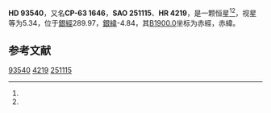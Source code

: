 {{Starbox begin
| name = HD 93540
}}
{{Starbox observe
| epoch = [[J2000.0|J2000.0]]
| constell = {{星座名待查}}<ref name=SIMBAD>{{cite web
 | url=http://simbad.u-strasbg.fr/simbad/sim-id?Ident=HR+4219
 | title =Pulsating variable Star
 | publisher=Centre de Données astronomiques de Strasbourg
 | work=SIMBAD
 | accessdate=2012-07-13}}</ref><ref name=DATA>{{cite web
 | url=http://vizier.u-strasbg.fr/viz-bin/VizieR-5?-out.add=.&-source=5050&-corr=PK=HR&-out.max=9999&HR=4219
 | title=VizieR Detailed Page
 | accessdate=2012-07-13
 | archive-date=2016-03-04
 | archive-url=https://web.archive.org/web/20160304235952/http://vizier.u-strasbg.fr/viz-bin/VizieR-5?-out.add=.&-source=5050&-corr=PK=HR&-out.max=9999&HR=4219
 | dead-url=no
 }}</ref>
| 星官 = 
| ra = {{RA|10|46|16.5}}<ref name=SIMBAD /><ref name=DATA />
| dec = {{DEC|-64|30|54}}<ref name=SIMBAD /><ref name=DATA />
| appmag_v = 5.34<ref name=SIMBAD /><ref name=DATA />
}}
{{Starbox character
| class = B6V<ref name=SIMBAD /><ref name=DATA />
| b-v = -0.1<ref name=SIMBAD /><ref name=DATA />
| u-b = -0.45<ref name=SIMBAD /><ref name=DATA />
| r-i = <ref name=SIMBAD /><ref name=DATA />
| variable = 
}}
{{Starbox astrometry
| radial_v = -0.45
| prop_mo_ra = 32
| parallax = 
| p_error = 
}}
{{Starbox catalog
| names =CP-63 1646，[[SAO星表|SAO]] 251115，[[HD星表|HD]] 93540，[[HR星表|HR]] 4219}}
{{Starbox reference |Simbad=HR+4219}}
{{Starbox end}}

'''HD 93540'''，又名'''CP-63 1646'''，'''SAO 251115'''、'''HR 4219'''，是一颗恒星<ref name=SIMBAD /><ref name=DATA />，视星等为5.34，位于[[銀道座標系|銀經]]289.97，[[銀道座標系|銀緯]]-4.84，其[[B1900.0|B1900.0]]坐标为赤經{{RA|10|42|39.1}}，赤緯{{DEC|-63|-4.84|16}}。

== 参考文献 ==
{{reflist}}

{{star-stub}}

[[Category:HD和HDE天體|93540]]
[[Category:HR天體|4219]]
[[Category:SAO天體|251115]]